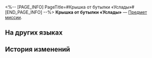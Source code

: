 <%-- [PAGE_INFO]
PageTitle=#Крышка от бутылки «Услады»#
[END_PAGE_INFO] --%>
{{Предмет Инфобокс
|id          = 140511
|Изображение = Предмет Крышка от бутылки «Услады».png
|Тип         = Предмет миссии
|Инвентарь   = Миссии
|Редкость    = 3
|Эффект      = 
|Описание    = Крышка от бутылки, купленная у труппы «Кошмарики» по завышенной цене. Оказывается, крышки ценятся не только в ядерной пустоши.
}}
'''Крышка от бутылки «Услады»''' — [[Предмет миссии]].

==На других языках==
{{На других языках
|en   = SoulGlad Bottle Cap
|zhs  = 苏乐达瓶盖
|zht  = 蘇樂達瓶蓋
|ja   = スラーダの王冠
|ko   = 솔글래드 병뚜껑
|es   = Tapa de botella de FelizAlma
|fr   = Capsule de Félicitâme
|ru   = Крышка от бутылки «Услады»
|th   = ฝาขวด SoulGlad
|vi   = Nắp Chai SoulGlad
|de   = SeelFroh-Kronkorken
|id   = Tutup Botol SoulGlad
|pt   = Tampa de Garrafa de FelizAlma
}}

==История изменений==
{{История изменений|3.5}}